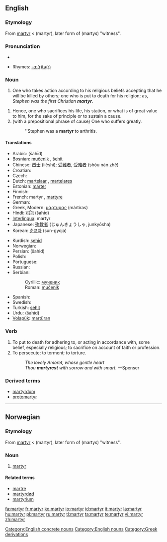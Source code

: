 {{wikipedia}}
==English==

===Etymology===
From {{L.}} [[martyr#Latin|martyr]] < {{AGr.}} '''{{polytonic|[[μάρτυρ]]}}''' (martyr), later form of '''{{polytonic|[[μάρτυς]]}}''' (martys) "witness".

===Pronunciation===
* {{audio|en-us-martyr.ogg|Audio (US)}}

* Rhymes: [[Rhymes:English:-ɑː(r)tə(r)|-ɑː(r)tə(r)]]

===Noun===
{{en-noun}}

# One who takes action according to his religious beliefs accepting that he will be killed by others; one who is put to death for his religion; as, ''Stephen was the first Christian '''martyr'''''.
<!-- maybe somebody can find a way to include women without twice using "he or she"? -->
# Hence, one who sacrifices his life, his station, or what is of great value to him, for the sake of principle or to sustain a cause.
# (with a prepositional phrase of cause) One who suffers greatly.
#: ''Stephen was a '''martyr''' to arthritis.

====Translations====
{{top}}
* Arabic: {{Arab|[[شهيد]]}} (šahīd) {{m}}
* Bosnian: [[mučenik]] {{m}}, [[šehit]] {{m}}
* Chinese: [[烈士]] (lièshì); [[受難者]], [[受难者]] (shòu nàn zhě)
* Croatian: {{t-|hr|mučenik|m}}
* Czech: {{t-|cs|mučedník|m}}
* Dutch: [[martelaar]] {{m}}, [[martelares]] {{f}}
* Estonian: [[märter]]
* Finnish: {{t-|fi|marttyyri}}
* French: martyr {{m}}, [[martyre]] {{f}}
* German: {{t-|de|Märtyrer|m}}
* Greek, Modern: [[μάρτυρας]] (mártiras) {{m}}
* Hindi: [[शहीद]] (šahīd) {{m}}
* [[Interlingua]]: martyr
* Japanese: [[殉教者]] (じゅんきょうしゃ, junkyōsha)
* Korean: [[순교자]] (sun-gyoja)
{{mid}}
* Kurdish: [[şehîd]]
* Norwegian: {{t-|no|martyr|m}}
* Persian: {{fa-Arab|[[شهید]]}} (šahid)
* Polish: {{t-|pl|męczennik|m}}
* Portuguese: {{t-|pt|mártir}}
* Russian: {{t-|ru|мученик|m|tr=múčenik|sc=Cyrl}}
* Serbian:
*: Cyrillic: [[мученик]] {{m}}
*: Roman: [[mučenik]] {{m}}
* Spanish: {{t+|es|mártir|m}}
* Swedish: {{t-|sv|martyr}}
* Turkish: [[şehit]]
* Urdu: {{ur-Arab|[[شہید]]}} (šahīd) {{m}}
* [[Volapük]]: [[martüran]]
{{bottom}}

===Verb===
{{en-verb}}

# To put to death for adhering to, or acting in accordance with, some belief, especially religious; to sacrifice on account of faith or profession.
# To persecute; to torment; to torture.
#: ''The lovely Amoret, whose gentle heart''
#: ''Thou '''martyrest''' with sorrow and with smart.'' —Spenser
<!-- webstah again -->

===Derived terms===
* [[martyrdom]]
* [[protomartyr]]

[[Category:English concrete nouns]]
[[Category:English nouns]]
[[Category:Greek derivations]]

----

==Norwegian==

===Etymology===
From {{L.|no}} [[martyr#Latin|martyr]] < {{AGr.|no}} '''{{polytonic|[[μάρτυρ]]}}''' (martyr), later form of '''{{polytonic|[[μάρτυς]]}}''' (martys) "witness".

===Noun===
{{no-noun-m1}}

# [[martyr#English|martyr]]

====Related terms====
* [[martre]]
* [[martyrdød]]
* [[martyrium]]

[[fa:martyr]]
[[fr:martyr]]
[[ko:martyr]]
[[io:martyr]]
[[id:martyr]]
[[it:martyr]]
[[la:martyr]]
[[hu:martyr]]
[[pl:martyr]]
[[ru:martyr]]
[[tl:martyr]]
[[ta:martyr]]
[[te:martyr]]
[[vi:martyr]]
[[zh:martyr]]